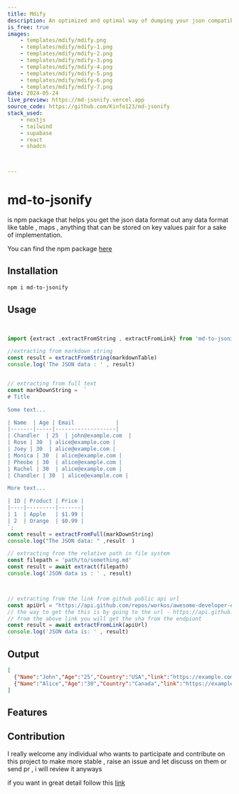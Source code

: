 ```yaml
---
title: Mdify 
description: An optimized and optimal way of dumping your json compatible data from markdown data store content
is_free: true
images: 
    - templates/mdify/mdify.png
    - templates/mdify/mdify-1.png
    - templates/mdify/mdify-2.png
    - templates/mdify/mdify-3.png
    - templates/mdify/mdify-4.png
    - templates/mdify/mdify-5.png
    - templates/mdify/mdify-6.png
    - templates/mdify/mdify-7.png
date: 2024-05-24
live_preview: https://md-jsonify.vercel.app
source_code: https://github.com/Kinfe123/md-jsonify
stack_used: 
    - nextjs 
    - tailwind
    - supabase
    - react
    - shadcn



---
```

# md-to-jsonify 
 
is npm package that helps you get the json data format out any data format like table , maps , anything that can be stored on key values pair for a sake of implementation.

You can find the npm package [here](https://github.com/Kinfe123/md-to-jsonify)


## Installation

```bash 
npm i md-to-jsonify
```



## Usage 

```jsx 


import {extract ,extractFromString , extractFromLink} from 'md-to-jsonify'

//extracting from markdown string
const result = extractFromString(markdownTable)
console.log('The JSON data : ' , result)


// extracting from full text 
const markDownString =  `
# Title

Some text...

| Name  | Age | Email             |
|-------|-----|-------------------|
| Chandler  | 25  | john@example.com  |
| Rose | 30  | alice@example.com |
| Joey | 30  | alice@example.com |
| Monica | 30  | alice@example.com |
| Pheobe | 30  | alice@example.com |
| Rachel | 30  | alice@example.com |
| Chandler | 30  | alice@example.com |

More text...

| ID | Product | Price |
|----|---------|-------|
| 1  | Apple   | $1.99 |
| 2  | Orange  | $0.99 |
`;
const result = extractFromFull(markDownString)
console.log("The JSON data: " ,result  )

// extracting from the relative path in file system
const filepath = 'path/to/something.md'
const result = await extract(filepath)
console.log('JSON data is : ' , result)



// extracting from the link from github public api url 
const apiUrl = "https://api.github.com/repos/workos/awesome-developer-experience/git/blobs/{sha}"
// the way to get the this is by going to the url - https://api.github.com/repos/workos/awesome-developer-experience/git/trees/master
// from the above link you will get the sha from the endpiont 
const result = await extractFromLink(apiUrl)
console.log('JSON data is: ' , result)
```
## Output

```json
[
  {"Name":"John","Age":"25","Country":"USA","link":"https://example.com/john","Website":"John's Website"},
  {"Name":"Alice","Age":"30","Country":"Canada","link":"https://example.com/alice","Website":"Alice's Website"}
]
```


## Features 



## Contribution 

I really welcome any individual who wants to participate and contribute on this project to make more stable , raise an issue and let discuss on them or send pr , i will review it anyways

if you want in great detail follow this [link](./CONTRIBUTING.md)


